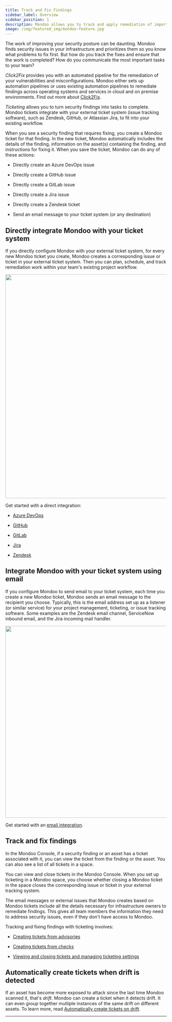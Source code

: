 ```yaml
---
title: Track and Fix Findings
sidebar_label: Overview
sidebar_position: 1
description: Mondoo allows you to track and apply remediation of important security findings. This covers integrations with infrastructure automation (Terraform, Ansible, Intune and more) as well as ticket systems (Jira, GitHub, GitLab, Zendesk and more).
image: /img/featured_img/mondoo-feature.jpg
---
```



The work of improving your security posture can be daunting. Mondoo finds security issues in your infrastructure and prioritizes them so you know what problems to fix first. But how do you track the fixes and ensure that the work is completed? How do you communicate the most important tasks to your team?

_Click2Fix_ provides you with an automated pipeline for the remediation of your vulnerabilities and misconfigurations. Mondoo either sets up automation pipelines or uses existing automation pipelines to remediate findings across operating systems and services in cloud and on premise environments. Find out more about [Click2Fix](/platform/ticketing/click2fix/).

_Ticketing_ allows you to turn security findings into tasks to complete. Mondoo tickets integrate with your external ticket system (issue tracking software), such as Zendesk, GitHub, or Atlassian Jira, to fit into your existing workflow.

When you see a security finding that requires fixing, you create a Mondoo ticket for that finding. In the new ticket, Mondoo automatically includes the details of the finding, information on the asset(s) containing the finding, and instructions for fixing it. When you save the ticket, Mondoo can do any of these actions:

- Directly create an Azure DevOps issue

- Directly create a GitHub issue

- Directly create a GitLab issue

- Directly create a Jira issue

- Directly create a Zendesk ticket

- Send an email message to your ticket system (or any destination)

## Directly integrate Mondoo with your ticket system

If you directly configure Mondoo with your external ticket system, for every new Mondoo ticket you create, Mondoo creates a corresponding issue or ticket in your external ticket system. Then you can plan, schedule, and track remediation work within your team's existing project workflow.

<img src={ticketingDirectDiagram} width="700" />

Get started with a direct integration:

- [Azure DevOps](/platform/ticketing/setup-azuredevops/)

- [GitHub](/platform/ticketing/setup-github/)

- [GitLab](/platform/ticketing/setup-gitlab/)

- [Jira](/platform/ticketing/setup/)

- [Zendesk](/platform/ticketing/setup-zendesk/)

## Integrate Mondoo with your ticket system using email

If you configure Mondoo to send email to your ticket system, each time you create a new Mondoo ticket, Mondoo sends an email message to the recipient you choose. Typically, this is the email address set up as a listener (or similar service) for your project management, ticketing, or issue tracking software. Some examples are the Zendesk email channel, ServiceNow inbound email, and the Jira incoming mail handler.

<img src={ticketingEmailDiagram} width="600" />

Get started with an [email integration](/platform/ticketing/setup-email/).

## Track and fix findings

In the Mondoo Console, if a security finding or an asset has a ticket associated with it, you can view the ticket from the finding or the asset. You can also see a list of all tickets in a space.

You can view and close tickets in the Mondoo Console. When you set up ticketing in a Mondoo space, you choose whether closing a Mondoo ticket in the space closes the corresponding issue or ticket in your external tracking system.

The email messages or external issues that Mondoo creates based on Mondoo tickets include all the details necessary for infrastructure owners to remediate findings. This gives all team members the information they need to address security issues, even if they don't have access to Mondoo.

Tracking and fixing findings with ticketing involves:

- [Creating tickets from advisories](/platform/ticketing/advisories/)

- [Creating tickets from checks](/platform/ticketing/checks/)

- [Viewing and closing tickets and managing ticketing settings](/platform/ticketing/manage/)

## Automatically create tickets when drift is detected

If an asset has become more exposed to attack since the last time Mondoo scanned it, that's _drift_. Mondoo can create a ticket when it detects drift. It can even group together multiple instances of the same drift on different assets. To learn more, read [Automatically create tickets on drift](/platform/ticketing/manage#automatically-create-tickets-on-drift).

---

